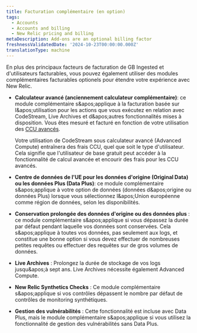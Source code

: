 ```yaml
---
title: Facturation complémentaire (en option)
tags:
  - Accounts
  - Accounts and billing
  - New Relic pricing and billing
metaDescription: Add-ons are an optional billing factor
freshnessValidatedDate: '2024-10-23T00:00:00.000Z'
translationType: machine
---
```


En plus des principaux facteurs de facturation de GB Ingested et d&apos;utilisateurs facturables, vous pouvez également utiliser des modules complémentaires facturables optionels pour étendre votre expérience avec New Relic.

* **Calculateur avancé (anciennement calculateur complémentaire)**: ce module complémentaire s&amp;apos;applique à la facturation basée sur l&amp;apos;utilisation pour les actions que vous exécutez en relation avec CodeStream, Live Archives et d&amp;apos;autres fonctionnalités mises à disposition. Vous êtes mesuré et facturé en fonction de votre utilisation des [CCU avancés](/docs/licenses/license-information/product-definitions/new-relic-one-pricing-definitions/#compute-capacity-unit).

  <Callout variant="tip">
    Votre utilisation de CodeStream sous calculateur avancé (Advanced Compute) entraînera des frais CCU, quel que soit le type d&apos;utilisateur. Cela signifie que l&apos;utilisateur de base gratuit peut accéder à la fonctionnalité de calcul avancée et encourir des frais pour les CCU avancés.
  </Callout>

* **Centre de données de l&apos;UE pour les données d&apos;origine (Original Data) ou les données Plus (Data Plus)**: ce module complémentaire s&amp;apos;applique à votre option de données (données d&amp;apos;origine ou données Plus) lorsque vous sélectionnez l&amp;apos;Union européenne comme région de données, selon les disponibilités.

* **Conservation prolongée des données d&apos;origine ou des données plus** : ce module complémentaire s&amp;apos;applique si vous dépassez la durée par défaut pendant laquelle vos données sont conservées. Cela s&amp;apos;applique à toutes vos données, pas seulement aux logs, et constitue une bonne option si vous devez effectuer de nombreuses petites requêtes ou effectuer des requêtes sur de gros volumes de données.

* **Live Archives** : Prolongez la durée de stockage de vos logs jusqu&amp;apos;à sept ans. Live Archives nécessite également Advanced Compute.

* **New Relic Synthetics Checks** : Ce module complémentaire s&amp;apos;applique si vos contrôles dépassent le nombre par défaut de contrôles de monitoring synthétiques.

* **Gestion des vulnérabilités** : Cette fonctionnalité est incluse avec Data Plus, mais le module complémentaire s&amp;apos;applique si vous utilisez la fonctionnalité de gestion des vulnérabilités sans Data Plus.